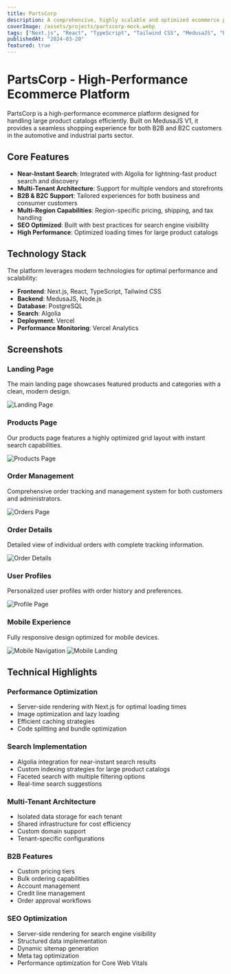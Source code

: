 ```yaml
---
title: PartsCorp
description: A comprehensive, highly scalable and optimized ecommerce platform built with MedusaJS.
coverImage: /assets/projects/partscorp-mock.webp
tags: ["Next.js", "React", "TypeScript", "Tailwind CSS", "MedusaJS", "PostgreSQL", "Algolia", "B2B", "B2C"]
publishedAt: "2024-03-20"
featured: true
---
```


# PartsCorp - High-Performance Ecommerce Platform

PartsCorp is a high-performance ecommerce platform designed for handling large product catalogs efficiently. Built on MedusaJS V1, it provides a seamless shopping experience for both B2B and B2C customers in the automotive and industrial parts sector.

## Core Features

- **Near-Instant Search**: Integrated with Algolia for lightning-fast product search and discovery
- **Multi-Tenant Architecture**: Support for multiple vendors and storefronts
- **B2B & B2C Support**: Tailored experiences for both business and consumer customers
- **Multi-Region Capabilities**: Region-specific pricing, shipping, and tax handling
- **SEO Optimized**: Built with best practices for search engine visibility
- **High Performance**: Optimized loading times for large product catalogs

## Technology Stack

The platform leverages modern technologies for optimal performance and scalability:

- **Frontend**: Next.js, React, TypeScript, Tailwind CSS
- **Backend**: MedusaJS, Node.js
- **Database**: PostgreSQL
- **Search**: Algolia
- **Deployment**: Vercel
- **Performance Monitoring**: Vercel Analytics

## Screenshots

### Landing Page
The main landing page showcases featured products and categories with a clean, modern design.

![Landing Page](/assets/projects/partscorp/landing.png)

### Products Page
Our products page features a highly optimized grid layout with instant search capabilities.

![Products Page](/assets/projects/partscorp/products.png)

### Order Management
Comprehensive order tracking and management system for both customers and administrators.

![Orders Page](/assets/projects/partscorp/orders.png)

### Order Details
Detailed view of individual orders with complete tracking information.

![Order Details](/assets/projects/partscorp/order-details.png)

### User Profiles
Personalized user profiles with order history and preferences.

![Profile Page](/assets/projects/partscorp/profile.png)

### Mobile Experience
Fully responsive design optimized for mobile devices.

![Mobile Navigation](/assets/projects/partscorp/mobile-nav.png)
![Mobile Landing](/assets/projects/partscorp/mobile-landing.png)

## Technical Highlights

### Performance Optimization
- Server-side rendering with Next.js for optimal loading times
- Image optimization and lazy loading
- Efficient caching strategies
- Code splitting and bundle optimization

### Search Implementation
- Algolia integration for near-instant search results
- Custom indexing strategies for large product catalogs
- Faceted search with multiple filtering options
- Real-time search suggestions

### Multi-Tenant Architecture
- Isolated data storage for each tenant
- Shared infrastructure for cost efficiency
- Custom domain support
- Tenant-specific configurations

### B2B Features
- Custom pricing tiers
- Bulk ordering capabilities
- Account management
- Credit line management
- Order approval workflows

### SEO Optimization
- Server-side rendering for search engine visibility
- Structured data implementation
- Dynamic sitemap generation
- Meta tag optimization
- Performance optimization for Core Web Vitals